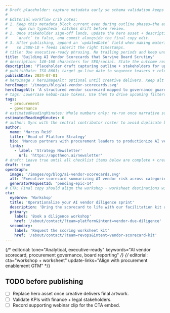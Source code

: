 ```yaml
---
# Draft placeholder: capture metadata early so schema validation keeps future edits honest.
#
# Editorial workflow crib notes:
# 1. Keep this metadata block current even during outline phases—the automation in
#    `npm run typecheck` catches drift before review.
# 2. Once stakeholder sign-off lands, update the hero asset + description, flip
#    `draft` to false, and commit alongside the final copy edit.
# 3. After publishing, append an `updatedDate` field when making material changes
#    so JSON-LD + feeds inherit the right timestamps.
# title: Use executive-ready phrasing. No trailing periods and keep under 90 chars.
title: 'Building AI Vendor Scorecards that Survive Board Scrutiny'
# description: 140–160 characters for SEO/social. State the outcome readers achieve.
description: 'Placeholder draft capturing outline + stakeholders for upcoming procurement guide'
# publishDate: ISO-8601; target go-live date to sequence teasers + release notes.
publishDate: 2024-07-01
# heroImage / heroImageAlt: optional until creative delivers. Keep alt text plain-language.
heroImage: '/images/blog/ai-vendor-scorecards.svg'
heroImageAlt: 'A structured vendor scorecard mapped to governance guardrails'
# tags: Lowercase kebab-case tokens. Use them to drive upcoming filters + related content scoring.
tags:
  - procurement
  - governance
# estimatedReadingMinutes: Whole numbers only; re-run once narrative solidifies.
estimatedReadingMinutes: 6
# author: Sync with the central contributor roster to avoid duplicate bios.
author:
  name: 'Marcus Reid'
  title: 'Head of Platform Strategy'
  bio: 'Marcus partners with procurement leaders to productionize AI vendor evaluations that balance innovation with enterprise guardrails.'
  links:
    - label: 'Strategy Newsletter'
      url: 'https://apotheon.ai/newsletter'
# draft: Leave true until all checklist items below are complete + creative signed off.
draft: true
openGraph:
  image: '/images/og/blog/ai-vendor-scorecards.svg'
  alt: 'Executive scorecard summarizing AI vendor risk across categories'
  generatorRequestId: 'pending-epic-14'
# CTA: Final copy should align the workshop + worksheet destinations with the procurement enablement campaign.
cta:
  eyebrow: 'Workshop'
  title: 'Operationalize your AI vendor diligence sprint'
  description: 'Bring the scorecard to life with our facilitation kit and a RevOps-led working session tailored to your intake volume.'
  primary:
    label: 'Book a diligence workshop'
    href: '/about/contact/?team=platform&intent=vendor-due-diligence'
  secondary:
    label: 'Request the scoring worksheet kit'
    href: '/about/contact/?team=revops&intent=vendor-scorecard-kit'
---
```


{/* editorial: tone="Analytical, executive-ready" keywords="AI vendor scorecard, procurement governance, board reporting" */}
{/* editorial: cta="workshop + worksheet" update-links="Align with procurement enablement GTM" */}

## TODO before publishing

- [ ] Replace hero asset once creative delivers final artwork.
- [ ] Validate KPIs with finance + legal stakeholders.
- [ ] Record supporting webinar clip for the CTA embed.
